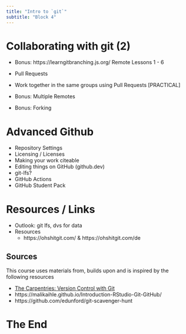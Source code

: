 ```yaml
---
title: "Intro to `git`"
subtitle: "Block 4"
---
```





# Collaborating with git (2)

- Bonus: https://learngitbranching.js.org/ Remote Lessons 1 - 6
- Pull Requests
- Work together in the same groups using Pull Requests [PRACTICAL]

- Bonus: Multiple Remotes
- Bonus: Forking


# Advanced Github

- Repository Settings
- Licensing / Licenses
- Making your work citeable
- Editing things on GitHub (github.dev)
- git-lfs?
- GitHub Actions
- GitHub Student Pack


# Resources / Links

- Outlook: git lfs, dvs for data
- Resources
  - https://ohshitgit.com/ & https://ohshitgit.com/de


## Sources

This course uses materials from, builds upon and is inspired by the following resources

- [The Carpentries: Version Control with Git](https://swcarpentry.github.io/git-novice/)
- https://malikaihle.github.io/Introduction-RStudio-Git-GitHub/
- https://github.com/edunford/git-scavenger-hunt

# The End
